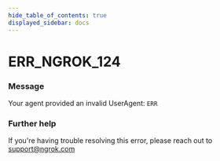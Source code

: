 ```yaml
---
hide_table_of_contents: true
displayed_sidebar: docs
---
```



# ERR_NGROK_124

### Message

Your agent provided an invalid UserAgent: `ERR`

<ErrorDetails error="err_ngrok_124" />

### Further help

If you're having trouble resolving this error, please reach out to [support@ngrok.com](mailto:support@ngrok.com?subject=Help%20with%20ERR_NGROK_124)
